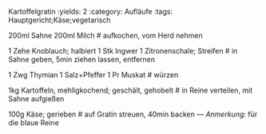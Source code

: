Kartoffelgratin
:yields: 2
:category: Aufläufe
:tags: Hauptgericht;Käse;vegetarisch

200ml Sahne
200ml Milch
# aufkochen, vom Herd nehmen

1 Zehe Knoblauch; halbiert
1 Stk Ingwer
1 Zitronenschale; Streifen
# in Sahne geben, 5min ziehen lassen, entfernen

1 Zwg Thymian
1 Salz+Pfeffer
1 Pr Muskat
# würzen

1kg Kartoffeln, mehligkochend; geschält, gehobelt
# in Reine verteilen, mit Sahne aufgießen

100g Käse; gerieben
# auf Gratin streuen, 40min backen
--- 
_Anmerkung:_ für die blaue Reine
